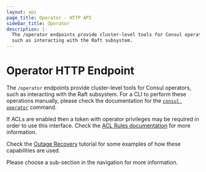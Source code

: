 ```yaml
---
layout: api
page_title: Operator - HTTP API
sidebar_title: Operator
description: |-
  The /operator endpoints provide cluster-level tools for Consul operators,
  such as interacting with the Raft subsystem.
---
```


# Operator HTTP Endpoint

The `/operator` endpoints provide cluster-level tools for Consul operators,
such as interacting with the Raft subsystem. For a CLI to perform these
operations manually, please check the documentation for the
[`consul operator`](/commands/operator) command.

If ACLs are enabled then a token with operator privileges may be required in
order to use this interface. Check the [ACL Rules documentation](/docs/acl/acl-rules#operator-rules)
for more information.

Check the [Outage Recovery](https://learn.hashicorp.com/tutorials/consul/recovery-outage) tutorial for some examples of
how these capabilities are used.

Please choose a sub-section in the navigation for more information.
